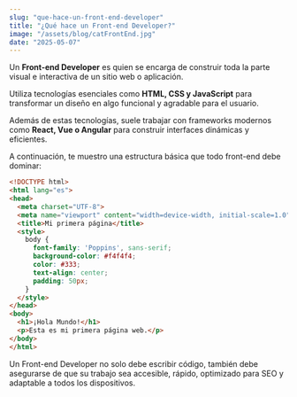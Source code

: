 ```yaml
---
slug: "que-hace-un-front-end-developer"
title: "¿Qué hace un Front-end Developer?"
image: "/assets/blog/catFrontEnd.jpg"
date: "2025-05-07"
---
```


Un **Front-end Developer** es quien se encarga de construir toda la parte visual e interactiva de un sitio web o aplicación.

Utiliza tecnologías esenciales como **HTML, CSS y JavaScript** para transformar un diseño en algo funcional y agradable para el usuario.

Además de estas tecnologías, suele trabajar con frameworks modernos como **React, Vue o Angular** para construir interfaces dinámicas y eficientes.

A continuación, te muestro una estructura básica que todo front-end debe dominar:

```html
<!DOCTYPE html>
<html lang="es">
<head>
  <meta charset="UTF-8">
  <meta name="viewport" content="width=device-width, initial-scale=1.0">
  <title>Mi primera página</title>
  <style>
    body {
      font-family: 'Poppins', sans-serif;
      background-color: #f4f4f4;
      color: #333;
      text-align: center;
      padding: 50px;
    }
  </style>
</head>
<body>
  <h1>¡Hola Mundo!</h1>
  <p>Esta es mi primera página web.</p>
</body>
</html>
``` 
Un Front-end Developer no solo debe escribir código, también debe asegurarse de que su trabajo sea accesible, rápido, optimizado para SEO y adaptable a todos los dispositivos.
